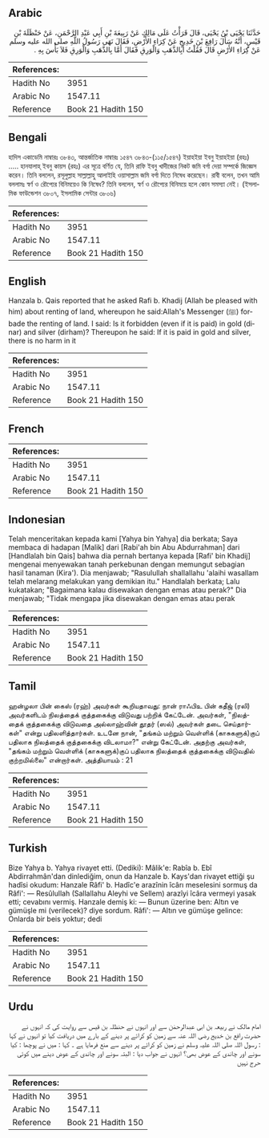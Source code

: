 ## Arabic


<div dir="rtl" lang="ar" style={{fontSize:'larger',backgroundColor:'#f8f9fa',padding:20}}>
حَدَّثَنَا يَحْيَى بْنُ يَحْيَى، قَالَ قَرَأْتُ عَلَى مَالِكٍ عَنْ رَبِيعَةَ بْنِ أَبِي عَبْدِ الرَّحْمَنِ، عَنْ حَنْظَلَةَ بْنِ قَيْسٍ، أَنَّهُ سَأَلَ رَافِعَ بْنَ خَدِيجٍ عَنْ كِرَاءِ الأَرْضِ، فَقَالَ نَهَى رَسُولُ اللَّهِ صلى الله عليه وسلم عَنْ كِرَاءِ الأَرْضِ قَالَ فَقُلْتُ أَبِالذَّهَبِ وَالْوَرِقِ فَقَالَ أَمَّا بِالذَّهَبِ وَالْوَرِقِ فَلاَ بَأْسَ بِهِ ‏.‏
</div>
<div style={{backgroundColor:'#f8f9fa',padding:20, marginBottom: 10}}><table> <thead> <tr> <th>References:</th> <th></th> </tr> </thead> <tbody><tr><td>Hadith No</td><td>3951</td></tr><tr><td>Arabic No</td><td>1547.11</td></tr><tr><td>Reference</td><td>Book 21 Hadith 150</td></tr></tbody></table></div>

## Bengali


<div dir="ltr" lang="bn" style={{fontSize:'larger',backgroundColor:'#f8f9fa',padding:20}}>
হাদিস একাডেমি নাম্বারঃ ৩৮৪৩, আন্তর্জাতিক নাম্বারঃ ১৫৪৭ ৩৮৪৩-(১১৫/১৫৪৭) ইয়াহইয়া ইবনু ইয়াহইয়া (রহঃ) ..... হানযালাহ্ ইবনু কায়স (রহঃ) এর সূত্রে বর্ণিত যে, তিনি রাফি ইবনু খাদীজের নিকট জমি বর্গা দেয়া সম্পর্কে জিজ্ঞেস করেন। তিনি বললেন, রসূলুল্লাহ সাল্লাল্লাহু আলাইহি ওয়াসাল্লাম জমি বর্গা দিতে নিষেধ করেছেন। রাবী বলেন, তখন আমি বললামঃ স্বর্ণ ও রৌপ্যের বিনিময়েও কি নিষেধ? তিনি বললেন, স্বর্ণ ও রৌপ্যের বিনিময়ে হলে কোন সমস্যা নেই। (ইসলামিক ফাউন্ডেশন ৩৮০৭, ইসলামিক সেন্টার ৩৮০৬)
</div>
<div style={{backgroundColor:'#f8f9fa',padding:20, marginBottom: 10}}><table> <thead> <tr> <th>References:</th> <th></th> </tr> </thead> <tbody><tr><td>Hadith No</td><td>3951</td></tr><tr><td>Arabic No</td><td>1547.11</td></tr><tr><td>Reference</td><td>Book 21 Hadith 150</td></tr></tbody></table></div>

## English


<div dir="ltr" lang="en" style={{fontSize:'larger',backgroundColor:'#f8f9fa',padding:20}}>
Hanzala b. Qais reported that he asked Rafi b. Khadij (Allah be pleased with him) about renting of land, whereupon he said:Allah's Messenger (ﷺ) forbade the renting of land. I said: Is it forbidden (even if it is paid) in gold (dinar) and silver (dirham)? Thereupon he said: If it is paid in gold and silver, there is no harm in it
</div>
<div style={{backgroundColor:'#f8f9fa',padding:20, marginBottom: 10}}><table> <thead> <tr> <th>References:</th> <th></th> </tr> </thead> <tbody><tr><td>Hadith No</td><td>3951</td></tr><tr><td>Arabic No</td><td>1547.11</td></tr><tr><td>Reference</td><td>Book 21 Hadith 150</td></tr></tbody></table></div>

## French


<div dir="ltr" lang="fr" style={{fontSize:'larger',backgroundColor:'#f8f9fa',padding:20}}>

</div>
<div style={{backgroundColor:'#f8f9fa',padding:20, marginBottom: 10}}><table> <thead> <tr> <th>References:</th> <th></th> </tr> </thead> <tbody><tr><td>Hadith No</td><td>3951</td></tr><tr><td>Arabic No</td><td>1547.11</td></tr><tr><td>Reference</td><td>Book 21 Hadith 150</td></tr></tbody></table></div>

## Indonesian


<div dir="ltr" lang="id" style={{fontSize:'larger',backgroundColor:'#f8f9fa',padding:20}}>
Telah menceritakan kepada kami [Yahya bin Yahya] dia berkata; Saya membaca di hadapan [Malik] dari [Rabi'ah bin Abu Abdurrahman] dari [Handlalah bin Qais] bahwa dia pernah bertanya kepada [Rafi' bin Khadij] mengenai menyewakan tanah perkebunan dengan memungut sebagian hasil tanaman (Kira'). Dia menjawab; "Rasulullah shallallahu 'alaihi wasallam telah melarang melakukan yang demikian itu." Handlalah berkata; Lalu kukatakan; "Bagaimana kalau disewakan dengan emas atau perak?" Dia menjawab; "Tidak mengapa jika disewakan dengan emas atau perak
</div>
<div style={{backgroundColor:'#f8f9fa',padding:20, marginBottom: 10}}><table> <thead> <tr> <th>References:</th> <th></th> </tr> </thead> <tbody><tr><td>Hadith No</td><td>3951</td></tr><tr><td>Arabic No</td><td>1547.11</td></tr><tr><td>Reference</td><td>Book 21 Hadith 150</td></tr></tbody></table></div>

## Tamil


<div dir="ltr" lang="ta" style={{fontSize:'larger',backgroundColor:'#f8f9fa',padding:20}}>
ஹன்ழலா பின் கைஸ் (ரஹ்) அவர்கள் கூறியதாவது: நான் ராஃபிஉ பின் கதீஜ் (ரலி) அவர்களிடம் நிலத்தைக் குத்தகைக்கு விடுவது பற்றிக் கேட்டேன். அவர்கள், "நிலத்தைக் குத்தகைக்கு விடுவதை அல்லாஹ்வின் தூதர் (ஸல்) அவர்கள் தடை செய்தார்கள்" என்று பதிலளித்தார்கள். உடனே நான், "தங்கம் மற்றும் வெள்ளிக் (காசுகளுக்)குப் பதிலாக நிலத்தைக் குத்தகைக்கு விடலாமா?" என்று கேட்டேன். அதற்கு அவர்கள், "தங்கம் மற்றும் வெள்ளிக் (காசுகளுக்)குப் பதிலாக நிலத்தைக் குத்தகைக்கு விடுவதில் குற்றமில்லை" என்றார்கள். அத்தியாயம் : 21
</div>
<div style={{backgroundColor:'#f8f9fa',padding:20, marginBottom: 10}}><table> <thead> <tr> <th>References:</th> <th></th> </tr> </thead> <tbody><tr><td>Hadith No</td><td>3951</td></tr><tr><td>Arabic No</td><td>1547.11</td></tr><tr><td>Reference</td><td>Book 21 Hadith 150</td></tr></tbody></table></div>

## Turkish


<div dir="ltr" lang="tr" style={{fontSize:'larger',backgroundColor:'#f8f9fa',padding:20}}>
Bize Yahya b. Yahya rivayet etti. (Dediki): Mâlik'e: Rabîa b. Ebî Abdirrahmân'dan dinlediğim, onun da Hanzale b. Kays'dan rivayet ettiği şu hadîsi okudum: Hanzale Râfi' b. Hadîc'e arazînin îcârı meselesini sormuş da Râfi': — Resûlullah (Sallallahu Aleyhi ve Sellem) arazîyi îcâra vermeyi yasak etti; cevabını vermiş. Hanzale demiş ki: — Bunun üzerine ben: Altın ve gümüşle mi (verilecek)? diye sordum. Râfi': — Altın ve gümüşe gelince: Onlarda bir beis yoktur; dedi
</div>
<div style={{backgroundColor:'#f8f9fa',padding:20, marginBottom: 10}}><table> <thead> <tr> <th>References:</th> <th></th> </tr> </thead> <tbody><tr><td>Hadith No</td><td>3951</td></tr><tr><td>Arabic No</td><td>1547.11</td></tr><tr><td>Reference</td><td>Book 21 Hadith 150</td></tr></tbody></table></div>

## Urdu


<div dir="rtl" lang="ur" style={{fontSize:'larger',backgroundColor:'#f8f9fa',padding:20}}>
امام مالک نے ربیعہ بن ابی عبدالرحمٰن سے اور انہوں نے حنظلہ بن قیس سے روایت کی کہ انہوں نے حضرت رافع بن خدیج رضی اللہ عنہ سے زمین کو کرائے پر دینے کے بارے میں دریافت کیا تو انہوں نے کہا : رسول اللہ صلی اللہ علیہ وسلم نے زمین کو کرائے پر دینے سے منع فرمایا ہے ۔ کہا : میں نے پوچھا : کیا سونے اور چاندی کے عوض بھی؟ انہوں نے جواب دیا : البتہ سونے اور چاندی کے عوض دینے میں کوئی حرج نہیں
</div>
<div style={{backgroundColor:'#f8f9fa',padding:20, marginBottom: 10}}><table> <thead> <tr> <th>References:</th> <th></th> </tr> </thead> <tbody><tr><td>Hadith No</td><td>3951</td></tr><tr><td>Arabic No</td><td>1547.11</td></tr><tr><td>Reference</td><td>Book 21 Hadith 150</td></tr></tbody></table></div>